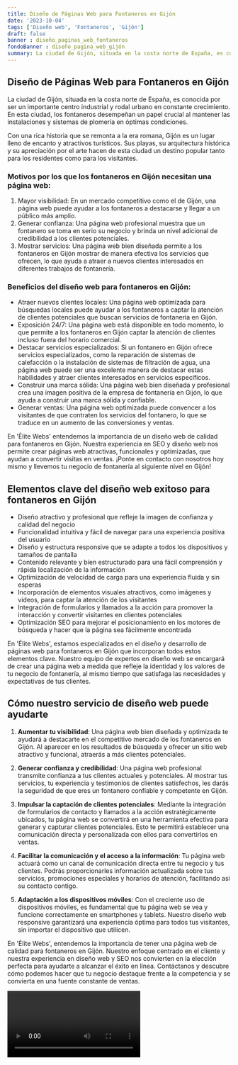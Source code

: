 ```yaml
---
title: Diseño de Páginas Web para Fontaneros en Gijón
date: '2023-10-04'
tags: ['Diseño web', 'Fontaneros', 'Gijón']
draft: false
banner : diseño_paginas_web_fontaneros
fondoBanner : diseño_pagina_web_gijón
summary: La ciudad de Gijón, situada en la costa norte de España, es conocida por ser un importante centro industrial y rodal urbano en constante crecimiento. En esta ciudad, los fontaneros desempeñan un papel crucial al mantener las instalaciones y sistemas de plomería en óptimas condiciones. 
---
```


## Diseño de Páginas Web para Fontaneros en Gijón

La ciudad de Gijón, situada en la costa norte de España, es conocida por ser un importante centro industrial y rodal urbano en constante crecimiento. En esta ciudad, los fontaneros desempeñan un papel crucial al mantener las instalaciones y sistemas de plomería en óptimas condiciones. 

Con una rica historia que se remonta a la era romana, Gijón es un lugar lleno de encanto y atractivos turísticos. Sus playas, su arquitectura histórica y su apreciación por el arte hacen de esta ciudad un destino popular tanto para los residentes como para los visitantes.

### Motivos por los que los fontaneros en Gijón necesitan una página web:
1. Mayor visibilidad: En un mercado competitivo como el de Gijón, una página web puede ayudar a los fontaneros a destacarse y llegar a un público más amplio.
2. Generar confianza: Una página web profesional muestra que un fontanero se toma en serio su negocio y brinda un nivel adicional de credibilidad a los clientes potenciales.
3. Mostrar servicios: Una página web bien diseñada permite a los fontaneros en Gijón mostrar de manera efectiva los servicios que ofrecen, lo que ayuda a atraer a nuevos clientes interesados en diferentes trabajos de fontanería.

### Beneficios del diseño web para fontaneros en Gijón:
- Atraer nuevos clientes locales: Una página web optimizada para búsquedas locales puede ayudar a los fontaneros a captar la atención de clientes potenciales que buscan servicios de fontanería en Gijón.
- Exposición 24/7: Una página web está disponible en todo momento, lo que permite a los fontaneros en Gijón captar la atención de clientes incluso fuera del horario comercial.
- Destacar servicios especializados: Si un fontanero en Gijón ofrece servicios especializados, como la reparación de sistemas de calefacción o la instalación de sistemas de filtración de agua, una página web puede ser una excelente manera de destacar estas habilidades y atraer clientes interesados en servicios específicos.
- Construir una marca sólida: Una página web bien diseñada y profesional crea una imagen positiva de la empresa de fontanería en Gijón, lo que ayuda a construir una marca sólida y confiable.
- Generar ventas: Una página web optimizada puede convencer a los visitantes de que contraten los servicios del fontanero, lo que se traduce en un aumento de las conversiones y ventas.

En 'Élite Webs' entendemos la importancia de un diseño web de calidad para fontaneros en Gijón. Nuestra experiencia en SEO y diseño web nos permite crear páginas web atractivas, funcionales y optimizadas, que ayudan a convertir visitas en ventas. ¡Ponte en contacto con nosotros hoy mismo y llevemos tu negocio de fontanería al siguiente nivel en Gijón!

<GifSeo />

<Cta />

## Elementos clave del diseño web exitoso para fontaneros en Gijón

- Diseño atractivo y profesional que refleje la imagen de confianza y calidad del negocio
- Funcionalidad intuitiva y fácil de navegar para una experiencia positiva del usuario
- Diseño y estructura responsive que se adapte a todos los dispositivos y tamaños de pantalla
- Contenido relevante y bien estructurado para una fácil comprensión y rápida localización de la información
- Optimización de velocidad de carga para una experiencia fluida y sin esperas
- Incorporación de elementos visuales atractivos, como imágenes y videos, para captar la atención de los visitantes
- Integración de formularios y llamados a la acción para promover la interacción y convertir visitantes en clientes potenciales
- Optimización SEO para mejorar el posicionamiento en los motores de búsqueda y hacer que la página sea fácilmente encontrada

En 'Élite Webs', estamos especializados en el diseño y desarrollo de páginas web para fontaneros en Gijón que incorporan todos estos elementos clave. Nuestro equipo de expertos en diseño web se encargará de crear una página web a medida que refleje la identidad y los valores de tu negocio de fontanería, al mismo tiempo que satisfaga las necesidades y expectativas de tus clientes.

## Cómo nuestro servicio de diseño web puede ayudarte

1. **Aumentar tu visibilidad**: Una página web bien diseñada y optimizada te ayudará a destacarte en el competitivo mercado de los fontaneros en Gijón. Al aparecer en los resultados de búsqueda y ofrecer un sitio web atractivo y funcional, atraerás a más clientes potenciales.

2. **Generar confianza y credibilidad**: Una página web profesional transmite confianza a tus clientes actuales y potenciales. Al mostrar tus servicios, tu experiencia y testimonios de clientes satisfechos, les darás la seguridad de que eres un fontanero confiable y competente en Gijón.

3. **Impulsar la captación de clientes potenciales**: Mediante la integración de formularios de contacto y llamados a la acción estratégicamente ubicados, tu página web se convertirá en una herramienta efectiva para generar y capturar clientes potenciales. Esto te permitirá establecer una comunicación directa y personalizada con ellos para convertirlos en ventas.

4. **Facilitar la comunicación y el acceso a la información**: Tu página web actuará como un canal de comunicación directa entre tu negocio y tus clientes. Podrás proporcionarles información actualizada sobre tus servicios, promociones especiales y horarios de atención, facilitando así su contacto contigo.

5. **Adaptación a los dispositivos móviles**: Con el creciente uso de dispositivos móviles, es fundamental que tu página web se vea y funcione correctamente en smartphones y tablets. Nuestro diseño web responsive garantizará una experiencia óptima para todos tus visitantes, sin importar el dispositivo que utilicen.

En 'Élite Webs', entendemos la importancia de tener una página web de calidad para fontaneros en Gijón. Nuestro enfoque centrado en el cliente y nuestra experiencia en diseño web y SEO nos convierten en la elección perfecta para ayudarte a alcanzar el éxito en línea. Contáctanos y descubre cómo podemos hacer que tu negocio destaque frente a la competencia y se convierta en una fuente constante de ventas.

<Video />

<CtaBot job='Fontaneros' city='Gijón'/>

<Gmaps query='Gijón+españa+maps' />